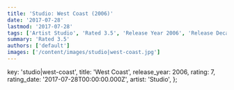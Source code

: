 ```yaml
---
title: 'Studio: West Coast (2006)'
date: '2017-07-28'
lastmod: '2017-07-28'
tags: ['Artist Studio', 'Rated 3.5', 'Release Year 2006', 'Release Decade 2000']
summary: 'Rated 3.5'
authors: ['default']
images: ['/content/images/studio|west-coast.jpg']
---
```


  key: 'studio|west-coast',
  title: 'West Coast',
  release_year: 2006,
  rating: 7,
  rating_date: '2017-07-28T00:00:00.000Z',
  artist: 'Studio',
};

<MusicRating data={data} />
